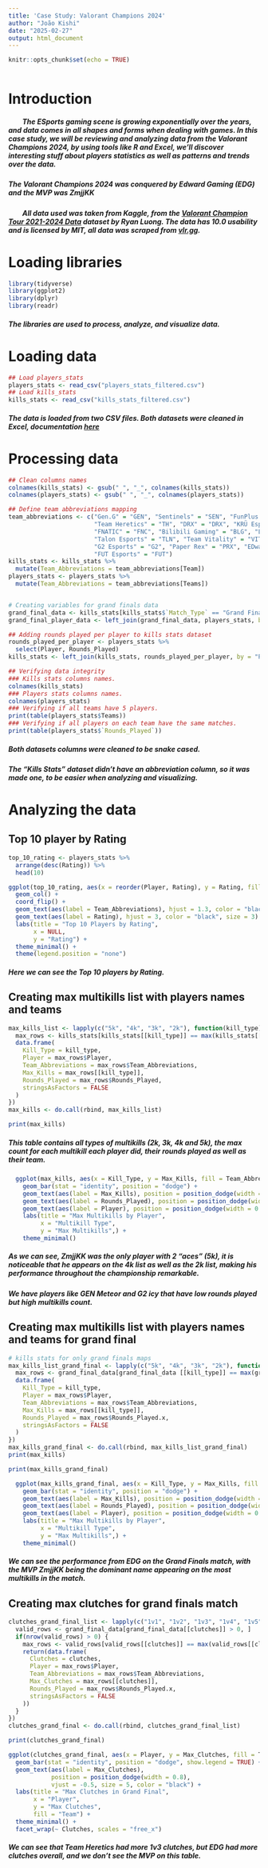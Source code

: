 ---
title: 'Case Study: Valorant Champions 2024'
author: "João Kishi"
date: "2025-02-27"
output: html_document
---

```{r setup, include=FALSE}
knitr::opts_chunk$set(echo = TRUE)
```

```{r}
```
# Introduction 
<h5 style="text-indent: 2em;">The ESports gaming scene is growing exponentially over the years, and data comes in all shapes and forms when dealing with games. In this case study, we will be reviewing and analyzing data from the Valorant Champions 2024, by using tools like R and Excel, we'll discover interesting stuff about players statistics as well as patterns and trends over the data.</h5>
<h5>The Valorant Champions 2024 was conquered by Edward Gaming (EDG) and the MVP was ZmjjKK</h5>
<h5 style="text-indent: 2em;">All data used was taken from Kaggle, from the [Valorant Champion Tour 2021-2024 Data](https://www.kaggle.com/datasets/ryanluong1/valorant-champion-tour-2021-2023-data) dataset by Ryan Luong. The data has 10.0 usability and is licensed by MIT, all data was scraped from [vlr.gg](vlr.gg).</h5>
  
# Loading libraries
```{r}
library(tidyverse)
library(ggplot2)
library(dplyr)
library(readr)
```

<h5>The libraries are used to process, analyze, and visualize data.</h5>

# Loading data
```{r}
## Load players_stats
players_stats <- read_csv("players_stats_filtered.csv")
## Load kills_stats 
kills_stats <- read_csv("kills_stats_filtered.csv")
```

<h5>The data is loaded from two CSV files. Both datasets were cleaned in Excel, documentation [here]()</h5>

# Processing data
```{r}

## Clean columns names
colnames(kills_stats) <- gsub(" ", "_", colnames(kills_stats))
colnames(players_stats) <- gsub(" ", "_", colnames(players_stats))

## Define team abbreviations mapping
team_abbreviations <- c("Gen.G" = "GEN", "Sentinels" = "SEN", "FunPlus Phoenix" = "FPX", 
                        "Team Heretics" = "TH", "DRX" = "DRX", "KRÜ Esports" = "KRÜ", 
                        "FNATIC" = "FNC", "Bilibili Gaming" = "BLG", "LEVIATÁN" = "LEV", 
                        "Talon Esports" = "TLN", "Team Vitality" = "VIT", "Trace Esports" = "TE", 
                        "G2 Esports" = "G2", "Paper Rex" = "PRX", "EDward Gaming" = "EDG", 
                        "FUT Esports" = "FUT")
kills_stats <- kills_stats %>%
  mutate(Team_Abbreviations = team_abbreviations[Team])
players_stats <- players_stats %>% 
  mutate(Team_Abbreviations = team_abbreviations[Teams])


# Creating variables for grand finals data
grand_final_data <- kills_stats[kills_stats$`Match_Type` == "Grand Final", ]
grand_final_player_data <- left_join(grand_final_data, players_stats, by = "Player")

## Adding rounds played per player to kills stats dataset
rounds_played_per_player <- players_stats %>% 
  select(Player, Rounds_Played)
kills_stats <- left_join(kills_stats, rounds_played_per_player, by = "Player")

## Verifying data integrity
### Kills stats columns names.
colnames(kills_stats)
### Players stats columns names.
colnames(players_stats)
### Verifying if all teams have 5 players.
print(table(players_stats$Teams))
### Verifying if all players on each team have the same matches.
print(table(players_stats$`Rounds_Played`))

```

<h5>Both datasets columns were cleaned to be snake cased.</h5>
<h5>The "Kills Stats" dataset didn't have an abbreviation column, so it was made one, to be easier when analyzing and visualizing.</h5>

# Analyzing the data

## Top 10 player by Rating
```{r}
top_10_rating <- players_stats %>%
  arrange(desc(Rating)) %>% 
  head(10)
```

```{r}
ggplot(top_10_rating, aes(x = reorder(Player, Rating), y = Rating, fill = Player)) +
  geom_col() +
  coord_flip() +
  geom_text(aes(label = Team_Abbreviations), hjust = 1.3, color = "black", size = 3) +
  geom_text(aes(label = Rating), hjust = 3, color = "black", size = 3) +
  labs(title = "Top 10 Players by Rating",
       x = NULL,
       y = "Rating") +
  theme_minimal() +
  theme(legend.position = "none")
```

<h5>Here we can see the Top 10 players by Rating.</h5>

## Creating max multikills list with players names and teams
```{r}
max_kills_list <- lapply(c("5k", "4k", "3k", "2k"), function(kill_type) {
  max_rows <- kills_stats[kills_stats[[kill_type]] == max(kills_stats[[kill_type]], na.rm = TRUE), ]
  data.frame(
    Kill_Type = kill_type,
    Player = max_rows$Player,
    Team_Abbreviations = max_rows$Team_Abbreviations,
    Max_Kills = max_rows[[kill_type]],
    Rounds_Played = max_rows$Rounds_Played,
    stringsAsFactors = FALSE
  )
})
max_kills <- do.call(rbind, max_kills_list)
```
```{r, echo=FALSE}
print(max_kills)
```
<h5>This table contains all types of multikills (2k, 3k, 4k and 5k), the max count for each multikill each player did, their rounds played as well as their team.</h5>
```{r, fig.width=10, fig.height=7.5, echo=FALSE}
  ggplot(max_kills, aes(x = Kill_Type, y = Max_Kills, fill = Team_Abbreviations)) +
    geom_bar(stat = "identity", position = "dodge") +
    geom_text(aes(label = Max_Kills), position = position_dodge(width = 0.9), vjust = 1.3, size = 4, color = "black") +
    geom_text(aes(label = Rounds_Played), position = position_dodge(width = 0.9), vjust = 2.5, size = 4, color = "black") +
    geom_text(aes(label = Player), position = position_dodge(width = 0.9), vjust = -0.5, size = 4, color = "black") +
    labs(title = "Max Multikills by Player",
         x = "Multikill Type",
         y = "Max Multikills",) +
    theme_minimal()
```
<h5>As we can see, ZmjjKK was the only player with 2 "aces" (5k), it is noticeable that he appears on the 4k list as well as the 2k list, making his performance throughout the championship remarkable.</h5>
<h5>We have players like GEN Meteor and G2 icy that have low rounds played but high multikills count.</h5>

## Creating max multikills list with players names and teams for grand final
```{r}
# kills stats for only grand finals maps
max_kills_list_grand_final <- lapply(c("5k", "4k", "3k", "2k"), function(kill_type) {
  max_rows <- grand_final_data[grand_final_data [[kill_type]] == max(grand_final_data[[kill_type]], na.rm = TRUE), ]
  data.frame(
    Kill_Type = kill_type,
    Player = max_rows$Player,
    Team_Abbreviations = max_rows$Team_Abbreviations,
    Max_Kills = max_rows[[kill_type]],
    Rounds_Played = max_rows$Rounds_Played.x,
    stringsAsFactors = FALSE
  )
})
max_kills_grand_final <- do.call(rbind, max_kills_list_grand_final)
print(max_kills)
```
```{r, echo=FALSE}
print(max_kills_grand_final)
```

```{r, fig.width=10, fig.height=7.5, echo=FALSE}
  ggplot(max_kills_grand_final, aes(x = Kill_Type, y = Max_Kills, fill = Team_Abbreviations)) +
    geom_bar(stat = "identity", position = "dodge") +
    geom_text(aes(label = Max_Kills), position = position_dodge(width = 0.9), vjust = 1.3, size = 4, color = "black") +
    geom_text(aes(label = Rounds_Played), position = position_dodge(width = 0.9), vjust = 2.5, size = 4, color = "black") +
    geom_text(aes(label = Player), position = position_dodge(width = 0.9), vjust = -0.5, size = 4, color = "black") +
    labs(title = "Max Multikills by Player",
         x = "Multikill Type",
         y = "Max Multikills",) +
    theme_minimal()
```
<h5>We can see the performance from EDG on the Grand Finals match, with the MVP ZmjjKK being the dominant name appearing on the most multikills in the match.</h5>

## Creating max clutches for grand finals match
```{r}
clutches_grand_final_list <- lapply(c("1v1", "1v2", "1v3", "1v4", "1v5"), function(clutches) {
  valid_rows <- grand_final_data[grand_final_data[[clutches]] > 0, ]
  if(nrow(valid_rows) > 0) {
    max_rows <- valid_rows[valid_rows[[clutches]] == max(valid_rows[[clutches]], na.rm = TRUE), ]
    return(data.frame(
      Clutches = clutches,
      Player = max_rows$Player,
      Team_Abbreviations = max_rows$Team_Abbreviations,
      Max_Clutches = max_rows[[clutches]],
      Rounds_Played = max_rows$Rounds_Played.x,
      stringsAsFactors = FALSE
    ))
  }
})
clutches_grand_final <- do.call(rbind, clutches_grand_final_list)
```
```{r, echo=FALSE}
print(clutches_grand_final)
```

```{r, fig.width=10, fig.height=7.5, echo=FALSE}
ggplot(clutches_grand_final, aes(x = Player, y = Max_Clutches, fill = Team_Abbreviations)) +
  geom_bar(stat = "identity", position = "dodge", show.legend = TRUE) +
  geom_text(aes(label = Max_Clutches), 
            position = position_dodge(width = 0.8), 
            vjust = -0.5, size = 5, color = "black") +
  labs(title = "Max Clutches in Grand Final",
       x = "Player",
       y = "Max Clutches",
       fill = "Team") +
  theme_minimal() +
  facet_wrap(~ Clutches, scales = "free_x")
```

<h5>We can see that Team Heretics had more 1v3 clutches, but EDG had more clutches overall, and we don't see the MVP on this table.</h5>
